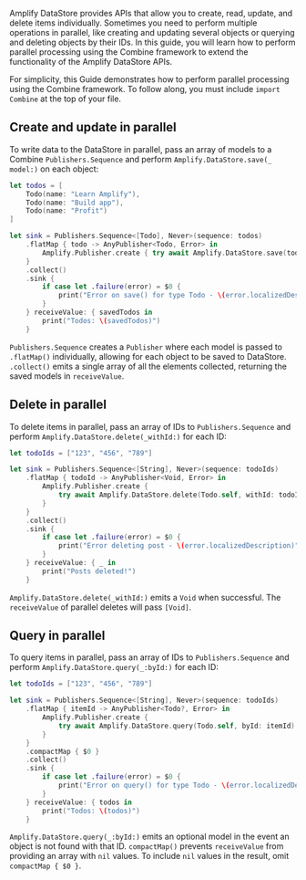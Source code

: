 Amplify DataStore provides APIs that allow you to create, read, update, and delete items individually. Sometimes you need to perform multiple operations in parallel, like creating and updating several objects or querying and deleting objects by their IDs. In this guide, you will learn how to perform parallel processing using the Combine framework to extend the functionality of the Amplify DataStore APIs.

<Callout warning>

For simplicity, this Guide demonstrates how to perform parallel processing using the Combine framework. To follow along, you must include `import Combine` at the top of your file.

</Callout>

## Create and update in parallel

To write data to the DataStore in parallel, pass an array of models to a Combine `Publishers.Sequence` and perform `Amplify.DataStore.save(_ model:)` on each object:

```swift
let todos = [
    Todo(name: "Learn Amplify"),
    Todo(name: "Build app"),
    Todo(name: "Profit")
]

let sink = Publishers.Sequence<[Todo], Never>(sequence: todos)
    .flatMap { todo -> AnyPublisher<Todo, Error> in
        Amplify.Publisher.create { try await Amplify.DataStore.save(todo) }
    }
    .collect()
    .sink {
        if case let .failure(error) = $0 {
            print("Error on save() for type Todo - \(error.localizedDescription)")
        }
    } receiveValue: { savedTodos in
        print("Todos: \(savedTodos)")
    }
```

`Publishers.Sequence` creates a `Publisher` where each model is passed to `.flatMap()` individually, allowing for each object to be saved to DataStore. `.collect()` emits a single array of all the elements collected, returning the saved models in `receiveValue`.

## Delete in parallel

To delete items in parallel, pass an array of IDs to `Publishers.Sequence` and perform `Amplify.DataStore.delete(_withId:)` for each ID:

```swift
let todoIds = ["123", "456", "789"]

let sink = Publishers.Sequence<[String], Never>(sequence: todoIds)
    .flatMap { todoId -> AnyPublisher<Void, Error> in
        Amplify.Publisher.create {
            try await Amplify.DataStore.delete(Todo.self, withId: todoId)
        }
    }
    .collect()
    .sink {
        if case let .failure(error) = $0 {
            print("Error deleting post - \(error.localizedDescription)")
        }
    } receiveValue: { _ in
        print("Posts deleted!")
    }
```

`Amplify.DataStore.delete(_withId:)` emits a `Void` when successful. The `receiveValue` of parallel deletes will pass `[Void]`.

## Query in parallel

To query items in parallel, pass an array of IDs to `Publishers.Sequence` and perform `Amplify.DataStore.query(_:byId:)` for each ID:

```swift
let todoIds = ["123", "456", "789"]

let sink = Publishers.Sequence<[String], Never>(sequence: todoIds)
    .flatMap { itemId -> AnyPublisher<Todo?, Error> in
        Amplify.Publisher.create {
            try await Amplify.DataStore.query(Todo.self, byId: itemId)
        }
    }
    .compactMap { $0 }
    .collect()
    .sink {
        if case let .failure(error) = $0 {
            print("Error on query() for type Todo - \(error.localizedDescription)")
        }
    } receiveValue: { todos in
        print("Todos: \(todos)")
    }
```

`Amplify.DataStore.query(_:byId:)` emits an optional model in the event an object is not found with that ID. `compactMap()` prevents `receiveValue` from providing an array with `nil` values. To include `nil` values in the result, omit `compactMap { $0 }`.
